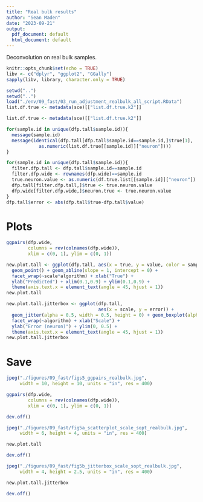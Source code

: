 ```yaml
---
title: "Real bulk results"
author: "Sean Maden"
date: "2023-09-21"
output:
  pdf_document: default
  html_document: default
---
```


Deconvolution on real bulk samples.

```r
knitr::opts_chunk$set(echo = TRUE)
libv <- c("dplyr", "ggplot2", "GGally")
sapply(libv, library, character.only = TRUE)
```

```r
setwd("..")
setwd("..")
load("./env/09_fast/03_run_adjustment_realbulk_all_script.RData")
list.df.true <- metadata(sce)[["list.df.true.k2"]]
```

```r
list.df.true <- metadata(sce)[["list.df.true.k2"]]

for(sample.id in unique(dfp.tall$sample.id)){
  message(sample.id)
  message(identical(dfp.tall[dfp.tall$sample.id==sample.id,]$true[1],
            as.numeric(list.df.true[[sample.id]]["neuron"])))
}
```
  
```r
for(sample.id in unique(dfp.tall$sample.id)){
  filter.dfp.tall <- dfp.tall$sample.id==sample.id
  filter.dfp.wide <- rownames(dfp.wide)==sample.id
  true.neuron.value <- as.numeric(df.true.list[[sample.id]]["neuron"])
  dfp.tall[filter.dfp.tall,]$true <- true.neuron.value
  dfp.wide[filter.dfp.wide,]$neuron.true <- true.neuron.value
}
dfp.tall$error <- abs(dfp.tall$true-dfp.tall$value)
```

# Plots

```r
ggpairs(dfp.wide, 
        columns = rev(colnames(dfp.wide)),
        xlim = c(0, 1), ylim = c(0, 1))
```

```r
new.plot.tall <- ggplot(dfp.tall, aes(x = true, y = value, color = sample.id)) + 
  geom_point() + geom_abline(slope = 1, intercept = 0) + 
  facet_wrap(~scale*algorithm) + xlab("True") + 
  ylab("Predicted") + xlim(0.1,0.9) + ylim(0.1,0.9) +
  theme(axis.text.x = element_text(angle = 45, hjust = 1))
new.plot.tall
```

```r
new.plot.tall.jitterbox <- ggplot(dfp.tall, 
                                  aes(x = scale, y = error)) + 
  geom_jitter(alpha = 0.5, width = 0.5, height = 0) + geom_boxplot(alpha = 0, color = "cyan") +
  facet_wrap(~algorithm) + xlab("Scale") + 
  ylab("Error (neuron)") + ylim(0, 0.5) +
  theme(axis.text.x = element_text(angle = 45, hjust = 1))
new.plot.tall.jitterbox
```

# Save

```r
jpeg("./figures/09_fast/figs5_ggpairs_realbulk.jpg", 
     width = 10, height = 10, units = "in", res = 400)

ggpairs(dfp.wide, 
        columns = rev(colnames(dfp.wide)),
        xlim = c(0, 1), ylim = c(0, 1))

dev.off()
```


```r
jpeg("./figures/09_fast/fig5a_scatterplot_scale_sopt_realbulk.jpg", 
     width = 6, height = 4, units = "in", res = 400)

new.plot.tall

dev.off()
```

```r
jpeg("./figures/09_fast/fig5b_jitterbox_scale_sopt_realbulk.jpg", 
     width = 4, height = 2.5, units = "in", res = 400)

new.plot.tall.jitterbox

dev.off()

```
